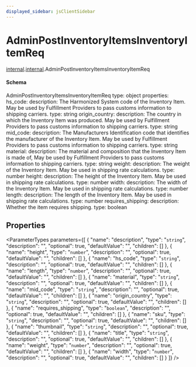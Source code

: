 ```yaml
---
displayed_sidebar: jsClientSidebar
---
```



# AdminPostInventoryItemsInventoryItemReq

[internal](../../admin_discounts/modules/admin_discounts.internal.mdx).[internal](../modules/admin_discounts.internal.internal.mdx).AdminPostInventoryItemsInventoryItemReq

#### Schema

AdminPostInventoryItemsInventoryItemReq
type: object
properties:
  hs_code:
    description: The Harmonized System code of the Inventory Item. May be used by Fulfillment Providers to pass customs information to shipping carriers.
    type: string
  origin_country:
    description: The country in which the Inventory Item was produced. May be used by Fulfillment Providers to pass customs information to shipping carriers.
    type: string
  mid_code:
    description: The Manufacturers Identification code that identifies the manufacturer of the Inventory Item. May be used by Fulfillment Providers to pass customs information to shipping carriers.
    type: string
  material:
    description: The material and composition that the Inventory Item is made of, May be used by Fulfillment Providers to pass customs information to shipping carriers.
    type: string
  weight:
    description: The weight of the Inventory Item. May be used in shipping rate calculations.
    type: number
  height:
    description: The height of the Inventory Item. May be used in shipping rate calculations.
    type: number
  width:
    description: The width of the Inventory Item. May be used in shipping rate calculations.
    type: number
  length:
    description: The length of the Inventory Item. May be used in shipping rate calculations.
    type: number
  requires_shipping:
    description: Whether the item requires shipping.
    type: boolean

## Properties

<ParameterTypes parameters={[
  {
    "name": "description",
    "type": "`string`",
    "description": "",
    "optional": true,
    "defaultValue": "",
    "children": []
  },
  {
    "name": "height",
    "type": "`number`",
    "description": "",
    "optional": true,
    "defaultValue": "",
    "children": []
  },
  {
    "name": "hs_code",
    "type": "`string`",
    "description": "",
    "optional": true,
    "defaultValue": "",
    "children": []
  },
  {
    "name": "length",
    "type": "`number`",
    "description": "",
    "optional": true,
    "defaultValue": "",
    "children": []
  },
  {
    "name": "material",
    "type": "`string`",
    "description": "",
    "optional": true,
    "defaultValue": "",
    "children": []
  },
  {
    "name": "mid_code",
    "type": "`string`",
    "description": "",
    "optional": true,
    "defaultValue": "",
    "children": []
  },
  {
    "name": "origin_country",
    "type": "`string`",
    "description": "",
    "optional": true,
    "defaultValue": "",
    "children": []
  },
  {
    "name": "requires_shipping",
    "type": "`boolean`",
    "description": "",
    "optional": true,
    "defaultValue": "",
    "children": []
  },
  {
    "name": "sku",
    "type": "`string`",
    "description": "",
    "optional": true,
    "defaultValue": "",
    "children": []
  },
  {
    "name": "thumbnail",
    "type": "`string`",
    "description": "",
    "optional": true,
    "defaultValue": "",
    "children": []
  },
  {
    "name": "title",
    "type": "`string`",
    "description": "",
    "optional": true,
    "defaultValue": "",
    "children": []
  },
  {
    "name": "weight",
    "type": "`number`",
    "description": "",
    "optional": true,
    "defaultValue": "",
    "children": []
  },
  {
    "name": "width",
    "type": "`number`",
    "description": "",
    "optional": true,
    "defaultValue": "",
    "children": []
  }
]} />
